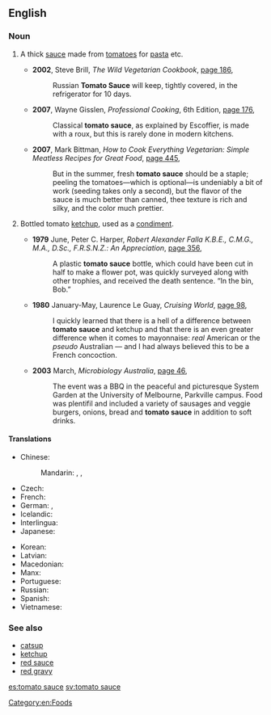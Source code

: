 ==English==
{{wikipedia}}

===Noun===
{{en-noun|-|head=[[tomato]] [[sauce]]}}

# {{context|cooking|lang=en}} A thick [[sauce]] made from [[tomato]]es for [[pasta]] etc.
#* '''2002''', Steve Brill, ''The Wild Vegetarian Cookbook'', [http://books.google.com.au/books?id=UPaDYTVo44IC&pg=PA186&lpg=PA186&dq=%22tomato+sauce%22+-intitle:%22%22+-inauthor:%22%22&source=bl&ots=oWJbecd1eP&sig=9Q1gQPOZJN6iXG9oU0epQsb_HzY&hl=en&sa=X&ei=fVGGUNrOGu_vmAXZ04GADg&redir_esc=y#v=onepage&q=%22tomato%20sauce%22%20-intitle%3A%22%22%20-inauthor%3A%22%22&f=false page 186],
#*: Russian '''Tomato Sauce''' will keep, tightly covered, in the refrigerator for 10 days.
#* '''2007''', Wayne Gisslen, ''Professional Cooking'', 6th Edition, [http://books.google.com.au/books?id=hxcH5o9QeywC&pg=PA176&lpg=PA176&dq=%22tomato+sauce%22+-intitle:%22%22+-inauthor:%22%22&source=bl&ots=0NK0JWNwsr&sig=8eg2eRqz_7733zAl1mUDnK7Px80&hl=en&sa=X&ei=fVGGUNrOGu_vmAXZ04GADg&redir_esc=y#v=onepage&q=%22tomato%20sauce%22%20-intitle%3A%22%22%20-inauthor%3A%22%22&f=false page 176],
#*: Classical '''tomato sauce''', as explained by Escoffier, is made with a roux, but this is rarely done in modern kitchens.
#* '''2007''', Mark Bittman, ''How to Cook Everything Vegetarian: Simple Meatless Recipes for Great Food'', [http://books.google.com.au/books?id=gNAU05uZJ-MC&pg=PA445&lpg=PA445&dq=%22tomato+sauce%22+-intitle:%22%22+-inauthor:%22%22&source=bl&ots=G9s5KQGdez&sig=48cmmaW6M1de_0ZKbD8-VQS4_bs&hl=en&sa=X&ei=PzeGUIj4M-_2mAWfioCQBA&redir_esc=y#v=onepage&q=%22tomato%20sauce%22%20-intitle%3A%22%22%20-inauthor%3A%22%22&f=false page 445],
#*: But in the summer, fresh '''tomato sauce''' should be a staple; peeling the tomatoes—which is optional—is undeniably a bit of work (seeding takes only a second), but the flavor of the sauce is much better than canned, thee texture is rich and silky, and the color much prettier.
# {{context|UK|Australia|New Zealand|lang=en}} Bottled tomato [[ketchup]], used as a [[condiment]].
#* '''1979''' June, Peter C. Harper, ''Robert Alexander Falla K.B.E., C.M.G., M.A., D.Sc., F.R.S.N.Z.: An Appreciation'', [http://books.google.com.au/books?id=w50wO_SWvMEC&pg=PA356&lpg=PA356&dq=%22tomato+sauce%22+bottle+-intitle:%22%22+-inauthor:%22%22&source=bl&ots=yBiDrnJ8Ld&sig=0miLej4zIm19xrtZ7ntKwGGhneg&hl=en&sa=X&ei=u26GUNTRKciOmQXox4FA&redir_esc=y#v=onepage&q=%22tomato%20sauce%22%20bottle%20-intitle%3A%22%22%20-inauthor%3A%22%22&f=false page 356],
#*: A plastic '''tomato sauce''' bottle, which could have been cut in half to make a flower pot, was quickly surveyed along with other trophies, and received the death sentence. “In the bin, Bob.”
#* '''1980''' January-May, Laurence Le Guay, ''Cruising World'', [http://books.google.com.au/books?id=uMC_kUIYSg8C&pg=RA4-PA98&lpg=RA4-PA98&dq=%22tomato+sauce%22+australia+-intitle:%22%22+-inauthor:%22%22&source=bl&ots=8uFmo4JW2Q&sig=BVvYFqj7xwcJmJykuUU5IowlnPM&hl=en&sa=X&ei=lFeGULO8PIOkigeK8YGIBg&redir_esc=y#v=onepage&q=%22tomato%20sauce%22%20australia%20-intitle%3A%22%22%20-inauthor%3A%22%22&f=false page 98],
#*: I quickly learned that there is a hell of a difference between '''tomato sauce''' and ketchup and that there is an even greater difference when it comes to mayonnaise: ''real'' American or the ''pseudo'' Australian — and I had always believed this to be a French concoction.
#* '''2003''' March, ''Microbiology Australia'', [http://books.google.com.au/books?id=05nZwrqQKPQC&pg=PA46&lpg=PA46&dq=%22tomato+sauce%22+australia+-intitle:%22%22+-inauthor:%22%22&source=bl&ots=BYMo-QqbyM&sig=1F8zFzovLDHPYHHJLXiXQ7kaKnQ&hl=en&sa=X&ei=lFeGULO8PIOkigeK8YGIBg&redir_esc=y#v=onepage&q=%22tomato%20sauce%22%20australia%20-intitle%3A%22%22%20-inauthor%3A%22%22&f=false page 46],
#*: The event was a BBQ in the peaceful and picturesque System Garden at the University of Melbourne, Parkville campus. Food was plentifil and included a variety of sausages and veggie burgers, onions, bread and '''tomato sauce''' in addition to soft drinks.

====Translations====
{{trans-top|pasta sauce}}
* Chinese:
*: Mandarin: {{t+|cmn|番茄醬|sc=Hani}}, {{t+|cmn|番茄酱|tr=fānqiéjiàng|sc=Hani}}, {{t|cmn|番茄沙司|tr=fānqié shāsī|sc=Hani}}
* Czech: {{t|cs|rajská omáčka|f}}
* French: {{t+|fr|sauce tomate|f}}
* German: {{t+|de|Tomatensauce|f}}, {{t+|de|Tomatensoße|f}}
* Icelandic: {{t+|is|tómatsósa|f}}
* Interlingua: {{t|ia|sauce de tomate}}
* Japanese: {{t|ja|トマトソース|tr=tomato sōsu|sc=Jpan}}
{{trans-mid}}
* Korean: {{t|ko|토마토 소스|sc=Kore}}
* Latvian: {{t|lv|tomātu mērce|f}}
* Macedonian: {{t|mk|до́матен сос|m}}
* Manx: {{t|gv|soolagh traase|m}}
* Portuguese: {{t|pt|molho de tomate|m}}
* Russian: {{t|ru|тома́тный со́ус|m|sc=Cyrl}}
* Spanish: {{t|es|salsa de tomate|f}}
* Vietnamese: {{t|vi|nước xốt cà chua}}
{{trans-bottom}}

{{trans-see|ketchup}}

===See also===
* [[catsup]]
* [[ketchup]]
* [[red sauce]]
* [[red gravy]]

[[Category:en:Foods]]

[[es:tomato sauce]]
[[sv:tomato sauce]]